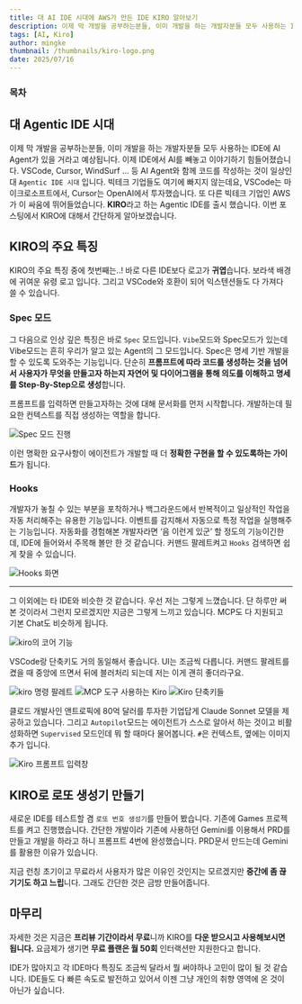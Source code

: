 ```yaml
---
title: 대 AI IDE 시대에 AWS가 만든 IDE KIRO 알아보기
description: 이제 막 개발을 공부하는분들, 이미 개발을 하는 개발자분들 모두 사용하는 IDE에 AI Agent가 있을 거라고 예상됩니다. 이제 IDE에서 AI를 빼놓고 이야기하기 힘들어졌습니다.
tags: [AI, Kiro]
author: mingke
thumbnail: /thumbnails/kiro-logo.png
date: 2025/07/16
---
```


### 목차

## 대 Agentic IDE 시대

이제 막 개발을 공부하는분들, 이미 개발을 하는 개발자분들 모두 사용하는 IDE에 AI Agent가 있을 거라고 예상됩니다. 이제 IDE에서 AI를 빼놓고 이야기하기 힘들어졌습니다. VSCode, Cursor, WindSurf … 등 AI Agent와 함께 코드를 작성하는 것이 일상인 대 `Agentic IDE 시대` 입니다. 빅테크 기업들도 여기에 빠지지 않는데요, VSCode는 마이크로소프트에서, Cursor는 OpenAI에서 투자했습니다. 또 다른 빅테크 기업인 AWS가 이 싸움에 뛰어들었습니다. **KIRO**라고 하는 Agentic IDE를 출시 했습니다. 이번 포스팅에서 KIRO에 대해서 간단하게 알아보겠습니다.

## KIRO의 주요 특징

KIRO의 주요 특징 중에 첫번째는..! 바로 다른 IDE보다 로고가 **귀엽**습니다. 보라색 배경에 귀여운 유령 로고 입니다. 그리고 VSCode와 호환이 되어 익스텐션들도 다 가져다 쓸 수 있습니다.

### Spec 모드

그 다음으로 인상 깊은 특징은 바로 `Spec` 모드입니다. `Vibe`모드와 Spec모드가 있는데 Vibe모드는 흔히 우리가 알고 있는 Agent의 그 모드입니다. Spec은 명세 기반 개발을 할 수 있도록 도와주는 기능입니다. 단순히 **프롬프트에 따라 코드를 생성하는 것을 넘어서 사용자가 무엇을 만들고자 하는지 자연어 및 다이어그램을 통해 의도를 이해하고 명세를 Step-By-Step으로 생성**합니다.

프롬프트를 입력하면 만들고자하는 것에 대해 문서화를 먼저 시작합니다. 개발하는데 필요한 컨텍스트를 직접 생성하는 역할을 합니다.

<Image
  src="/aws-agentic-ide-kiro/01.png"
  alt="Spec 모드 진행"
  caption="문서 하나 만들고 다음 진행해도 되냐고 물어봄"
/>

이런 명확한 요구사항이 에이전트가 개발할 때 더 **정확한 구현을 할 수 있도록하는 가이드**가 됩니다.

### Hooks

개발자가 놓칠 수 있는 부분을 포착하거나 백그라운드에서 반복적이고 일상적인 작업을 자동 처리해주는 유용한 기능입니다. 이벤트를 감지해서 자동으로 특정 작업을 실행해주는 기능입니다. 자동화를 경험해본 개발자라면 ‘음 이런게 있군’ 할 정도의 기능이긴한데, IDE에 들어와서 주목해 볼만 한 것 같습니다. 커맨드 팔레트켜고 `Hooks` 검색하면 쉽게 찾을 수 있습니다.

<Image src="/aws-agentic-ide-kiro/02.png" alt="Hooks 화면" caption="Hooks 화면" />

---

그 이외에는 타 IDE와 비슷한 것 같습니다. 우선 저는 그렇게 느꼈습니다. 단 하루만 써본 것이라서 그런지 모르겠지만 지금은 그렇게 느끼고 있습니다. MCP도 다 지원되고 기본 Chat도 비슷하게 됩니다.

<Image src="/aws-agentic-ide-kiro/03.png" alt="kiro의 코어 기능" caption="Kiro의 코어 기능" />

VSCode랑 단축키도 거의 동일해서 좋습니다. UI는 조금씩 다릅니다. 커맨드 팔레트를 켰을 때 중앙에 뜨면서 뒤에 블러처리 되는데 저는 이게 괜히 좋더라구요.

<Image src="/aws-agentic-ide-kiro/04.png" alt="kiro 명령 팔레트" caption="Kiro 명령 팔레트" />
<Ads />
<Image
  src="/aws-agentic-ide-kiro/05.png"
  alt="MCP 도구 사용하는 Kiro"
  caption="MCP 도구 사용하는 Kiro"
/>

<Image src="/aws-agentic-ide-kiro/06.png" alt="Kiro 단축키들" caption="Kiro 단축키들" />

클로드 개발사인 앤트로픽에 80억 달러를 투자한 기업답게 Claude Sonnet 모델을 제공하고 있습니다. 그리고 `Autopilot`모드는 에이전트가 스스로 알아서 하는 것이고 비활성화하면 `Supervised` 모드인데 뭐 할 때마다 물어봅니다. `#`은 컨텍스트, 옆에는 이미지 추가 입니다.

<Image
  src="/aws-agentic-ide-kiro/07.png"
  alt="Kiro 프롬프트 입력창"
  caption="Kiro 프롬프트 입력창"
/>

## KIRO로 로또 생성기 만들기

새로운 IDE를 테스트할 겸 `로또 번호 생성기`를 만들어 봤습니다. 기존에 Games 프로젝트를 켜고 진행했습니다. 간단한 개발이라 기존에 사용하던 Gemini를 이용해서 PRD를 만들고 개발을 하라고 하니 프롬프트 4번에 완성했습니다. PRD문서 만드는데 Gemini를 활용한 이유가 있습니다.

지금 런칭 초기이고 무료라서 사용자가 많은 이유인 것인지는 모르겠지만 **중간에 좀 끊기기도 하고 느립**니다. 그래도 간단한 것은 금방 만들어줍니다.

<Link url="https://chaechae.life/games/lotto-generator" />

## 마무리

자세한 것은 지금은 **프리뷰 기간이라서 무료**니까 KIRO를 **다운 받으시고 사용해보시면 됩니다.** 요금제가 생기면 **무료 플랜은 월 50회** 인터랙션만 지원한다고 합니다.

<Link url="https://kiro.dev/docs/getting-started/" />

IDE가 많아지고 각 IDE마다 특징도 조금씩 달라서 뭘 써야하나 고민이 많이 될 것 같습니다. IDE들도 다 빠른 속도로 발전하고 있어서 이젠 그냥 개인의 취향 영역에 온 것이 아닌가 싶습니다.

<Link url="http://chaechae.life/blog/vibe-coding-without-dev-knowledge" />
